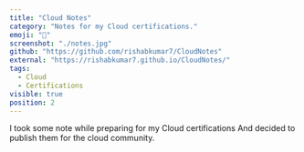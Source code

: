 ```yaml
---
title: "Cloud Notes"
category: "Notes for my Cloud certifications."
emoji: "📓"
screenshot: "./notes.jpg"
github: "https://github.com/rishabkumar7/CloudNotes"
external: "https://rishabkumar7.github.io/CloudNotes/"
tags:
  - Cloud
  - Certifications
visible: true
position: 2
---
```


I took some note while preparing for my Cloud certifications And decided to publish them for the cloud community.
